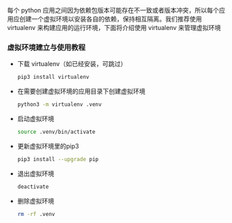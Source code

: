每个 python 应用之间因为依赖包版本可能存在不一致或者版本冲突，所以每个应用应创建一个虚拟环境以安装各自的依赖，保持相互隔离。我们推荐使用 virtualenv 来构建应用的运行环境，下面将介绍使用 virtualenv 来管理虚拟环境

### 虚拟环境建立与使用教程

- 下载 virtualenv（如已经安装，可跳过）

  ```bash
  pip3 install virtualenv
  ```

- 在需要创建虚拟环境的应用目录下创建虚拟环境

  ```bash
  python3 -m virtualenv .venv
  ```

- 启动虚拟环境

  ```bash
  source .venv/bin/activate
  ```

- 更新虚拟环境里的pip3
  ```bash
  pip3 install --upgrade pip
  ```
- 退出虚拟环境

  ```bash
  deactivate
  ```

- 删除虚拟环境

  ```bash
  rm -rf .venv
  ```
